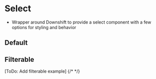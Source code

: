

<Meta of={stories} />

# Select

- Wrapper around Downshift to provide a select component with a few options for
  styling and behavior

## Default

<Canvas name="default" of={stories.Default} />

## Filterable

[ToDo: Add filterable example]
{/* <Canvas name="filterable" of={stories.Filterable} /> */}
